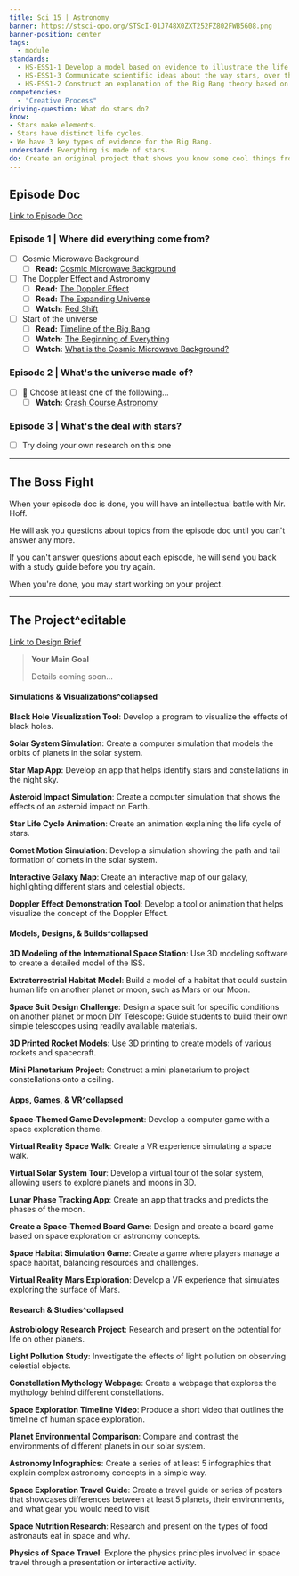 ```yaml
---
title: Sci 15 | Astronomy
banner: https://stsci-opo.org/STScI-01J748X0ZXT252FZ802FWB5608.png
banner-position: center
tags:
  - module
standards:
  - HS-ESS1-1 Develop a model based on evidence to illustrate the life span of the sun and the role of nuclear fusion in the sun’s core to release energy in the form of radiation.
  - HS-ESS1-3 Communicate scientific ideas about the way stars, over their life cycle, produce elements.
  - HS-ESS1-2 Construct an explanation of the Big Bang theory based on astronomical evidence of light spectra, motion of distant galaxies, and composition of matter in the universe.
competencies:
  - "Creative Process"
driving-question: What do stars do?
know:
- Stars make elements.
- Stars have distinct life cycles.
- We have 3 key types of evidence for the Big Bang.
understand: Everything is made of stars.
do: Create an original project that shows you know some cool things from Astronomy.
---
```


## Episode Doc
[Link to Episode Doc](https://docs.google.com/document/d/1lG7lV3dOPp5WGRGsYC9RIuOnMZQM5ht67V9Ufg-Uav0/edit?tab=t.0)
### Episode 1 | Where did everything come from?
- [ ] Cosmic Microwave Background
  - [ ] **Read:** [Cosmic Microwave Background](https://www.esa.int/Science_Exploration/Space_Science/Cosmic_Microwave_Background_CMB_radiation)
- [ ] The Doppler Effect and Astronomy
  - [ ] **Read:** [The Doppler Effect](https://courses.lumenlearning.com/suny-astronomy/chapter/the-doppler-effect/)
  - [ ] **Read:** [The Expanding Universe](https://lweb.cfa.harvard.edu/supernova/newdata/universe.html)
  - [ ] **Watch:** [Red Shift](https://www.youtube.com/watch?v=-mQ41yA6LaA)
- [ ] Start of the universe
  - [ ] **Read:** [Timeline of the Big Bang](https://futurism.com/cosmology-the-timeline-of-everything-we-know)
  - [ ] **Watch:** [The Beginning of Everything](https://www.youtube.com/watch?v=wNDGgL73ihY)
  - [ ] **Watch:** [What is the Cosmic Microwave Background?](https://www.youtube.com/watch?v=AYFDN2DSVgc)

### Episode 2 | What's the universe made of?
- [ ] 🤔 Choose at least one of the following...
  - [ ] **Watch:** [Crash Course Astronomy](https://www.youtube.com/watch?v=PWx9DurgPn8)

### Episode 3 | What's the deal with stars?
- [ ] Try doing your own research on this one

---

## The Boss Fight
When your episode doc is done, you will have an intellectual battle with Mr. Hoff.

He will ask you questions about topics from the episode doc until you can't answer any more.

If you can't answer questions about each episode, he will send you back with a study guide before you try again.

When you're done, you may start working on your project.

---

## The Project^editable
[Link to Design Brief]()

> **Your Main Goal**
>
> Details coming soon...

#### Simulations & Visualizations^collapsed
**Black Hole Visualization Tool**: Develop a program to visualize the effects of black holes.

**Solar System Simulation**: Create a computer simulation that models the orbits of planets in the solar system.

**Star Map App**: Develop an app that helps identify stars and constellations in the night sky.

**Asteroid Impact Simulation**: Create a computer simulation that shows the effects of an asteroid impact on Earth.

**Star Life Cycle Animation**: Create an animation explaining the life cycle of stars.

**Comet Motion Simulation**: Develop a simulation showing the path and tail formation of comets in the solar system.

**Interactive Galaxy Map**: Create an interactive map of our galaxy, highlighting different stars and celestial objects.

**Doppler Effect Demonstration Tool**: Develop a tool or animation that helps visualize the concept of the Doppler Effect.

#### Models, Designs, & Builds^collapsed
**3D Modeling of the International Space Station**: Use 3D modeling software to create a detailed model of the ISS.

**Extraterrestrial Habitat Model**: Build a model of a habitat that could sustain human life on another planet or moon, such as Mars or our Moon.

**Space Suit Design Challenge**: Design a space suit for specific conditions on another planet or moon DIY Telescope: Guide students to build their own simple telescopes using readily available materials.

**3D Printed Rocket Models**: Use 3D printing to create models of various rockets and spacecraft. 

**Mini Planetarium Project**: Construct a mini planetarium to project constellations onto a ceiling.

#### Apps, Games, & VR^collapsed
**Space-Themed Game Development**: Develop a computer game with a space exploration theme.

**Virtual Reality Space Walk**: Create a VR experience simulating a space walk.

**Virtual Solar System Tour**: Develop a virtual tour of the solar system, allowing users to explore planets and moons in 3D.

**Lunar Phase Tracking App**: Create an app that tracks and predicts the phases of the moon.

**Create a Space-Themed Board Game**: Design and create a board game based on space exploration or astronomy concepts.

**Space Habitat Simulation Game**: Create a game where players manage a space habitat, balancing resources and challenges.

**Virtual Reality Mars Exploration**: Develop a VR experience that simulates exploring the surface of Mars.

#### Research & Studies^collapsed
**Astrobiology Research Project**: Research and present on the potential for life on other planets.

**Light Pollution Study**: Investigate the effects of light pollution on observing celestial objects.

**Constellation Mythology Webpage**: Create a webpage that explores the mythology behind different constellations.

**Space Exploration Timeline Video**: Produce a short video that outlines the timeline of human space exploration.

**Planet Environmental Comparison**: Compare and contrast the environments of different planets in our solar system.

**Astronomy Infographics**: Create a series of at least 5 infographics that explain complex astronomy concepts in a simple way.

**Space Exploration Travel Guide**: Create a travel guide or series of posters that showcases differences between at least 5 planets, their environments, and what gear you would need to visit

**Space Nutrition Research**: Research and present on the types of food astronauts eat in space and why.

**Physics of Space Travel**: Explore the physics principles involved in space travel through a presentation or interactive activity.

